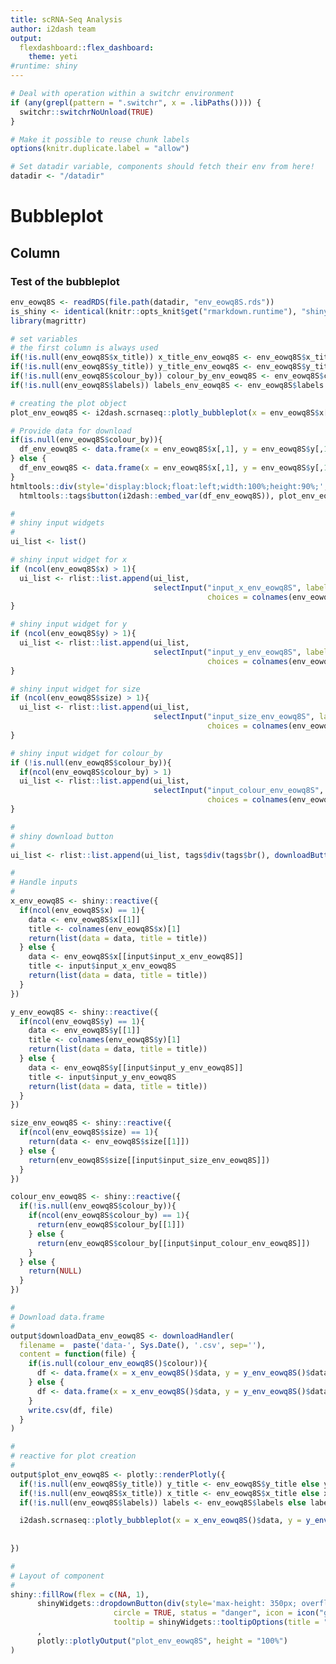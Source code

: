 ```yaml
---
title: scRNA-Seq Analysis
author: i2dash team
output:
  flexdashboard::flex_dashboard:
    theme: yeti
#runtime: shiny
---
```

<!-- This dashboard was created with the R package 'i2dash'. https://gitlab.gwdg.de/loosolab/software/i2dash -->
```r
# Deal with operation within a switchr environment
if (any(grepl(pattern = ".switchr", x = .libPaths()))) {
  switchr::switchrNoUnload(TRUE)
}

# Make it possible to reuse chunk labels
options(knitr.duplicate.label = "allow")

# Set datadir variable, components should fetch their env from here!
datadir <- "/datadir"
```

Bubbleplot 
====================================================

<!-- Page created on 2019-09-26 16:38:53 -->


Column {.tabset}
----------------------------------------------------


### Test of the bubbleplot

<!-- Component created on 2019-09-26 16:38:46 -->

```r
env_eowq8S <- readRDS(file.path(datadir, "env_eowq8S.rds"))
is_shiny <- identical(knitr::opts_knit$get("rmarkdown.runtime"), "shiny")
library(magrittr)
```

```r
# set variables 
# the first column is always used
if(!is.null(env_eowq8S$x_title)) x_title_env_eowq8S <- env_eowq8S$x_title else x_title_env_eowq8S <- colnames(env_eowq8S$x)[1]
if(!is.null(env_eowq8S$y_title)) y_title_env_eowq8S <- env_eowq8S$y_title else y_title_env_eowq8S <- colnames(env_eowq8S$y)[1]
if(!is.null(env_eowq8S$colour_by)) colour_by_env_eowq8S <- env_eowq8S$colour_by[,1] else colour_by_env_eowq8S <- NULL
if(!is.null(env_eowq8S$labels)) labels_env_eowq8S <- env_eowq8S$labels else labels_env_eowq8S <- rownames(env_eowq8S$x)

# creating the plot object
plot_env_eowq8S <- i2dash.scrnaseq::plotly_bubbleplot(x = env_eowq8S$x[,1], y = env_eowq8S$y[,1], size = env_eowq8S$size[,1], color = colour_by_env_eowq8S, text = labels_env_eowq8S, y_title = y_title_env_eowq8S, x_title = x_title_env_eowq8S)

# Provide data for download
if(is.null(env_eowq8S$colour_by)){
  df_env_eowq8S <- data.frame(x = env_eowq8S$x[,1], y = env_eowq8S$y[,1], size = env_eowq8S$size[,1])
} else {
  df_env_eowq8S <- data.frame(x = env_eowq8S$x[,1], y = env_eowq8S$y[,1], size = env_eowq8S$size[,1], colour_by = env_eowq8S$colour_by[,1])
}
htmltools::div(style='display:block;float:left;width:100%;height:90%;',
  htmltools::tags$button(i2dash::embed_var(df_env_eowq8S)), plot_env_eowq8S)
```

```r
#
# shiny input widgets
#
ui_list <- list()

# shiny input widget for x
if (ncol(env_eowq8S$x) > 1){
  ui_list <- rlist::list.append(ui_list,
                                selectInput("input_x_env_eowq8S", label = "Select data for x axis:",
                                            choices = colnames(env_eowq8S$x)))
}

# shiny input widget for y
if (ncol(env_eowq8S$y) > 1){
  ui_list <- rlist::list.append(ui_list,
                                selectInput("input_y_env_eowq8S", label = "Select data for y axis:",
                                            choices = colnames(env_eowq8S$y)))
}

# shiny input widget for size
if (ncol(env_eowq8S$size) > 1){
  ui_list <- rlist::list.append(ui_list,
                                selectInput("input_size_env_eowq8S", label = "Select data for the size factor:",
                                            choices = colnames(env_eowq8S$size)))
}

# shiny input widget for colour_by
if (!is.null(env_eowq8S$colour_by)){
  if(ncol(env_eowq8S$colour_by) > 1)
  ui_list <- rlist::list.append(ui_list,
                                selectInput("input_colour_env_eowq8S", label = "Select metadata for colouring:",
                                            choices = colnames(env_eowq8S$colour_by)))
}

#
# shiny download button
#
ui_list <- rlist::list.append(ui_list, tags$div(tags$br(), downloadButton('downloadData_env_eowq8S', 'Download data')))

#
# Handle inputs
#
x_env_eowq8S <- shiny::reactive({
  if(ncol(env_eowq8S$x) == 1){
    data <- env_eowq8S$x[[1]]
    title <- colnames(env_eowq8S$x)[1]
    return(list(data = data, title = title))
  } else {
    data <- env_eowq8S$x[[input$input_x_env_eowq8S]]
    title <- input$input_x_env_eowq8S
    return(list(data = data, title = title))
  }
})

y_env_eowq8S <- shiny::reactive({
  if(ncol(env_eowq8S$y) == 1){
    data <- env_eowq8S$y[[1]]
    title <- colnames(env_eowq8S$y)[1]
    return(list(data = data, title = title))
  } else {
    data <- env_eowq8S$y[[input$input_y_env_eowq8S]]
    title <- input$input_y_env_eowq8S
    return(list(data = data, title = title))
  }
})

size_env_eowq8S <- shiny::reactive({
  if(ncol(env_eowq8S$size) == 1){
    return(data <- env_eowq8S$size[[1]])
  } else {
    return(env_eowq8S$size[[input$input_size_env_eowq8S]])
  }
})

colour_env_eowq8S <- shiny::reactive({
  if(!is.null(env_eowq8S$colour_by)){
    if(ncol(env_eowq8S$colour_by) == 1){
      return(env_eowq8S$colour_by[[1]])
    } else {
      return(env_eowq8S$colour_by[[input$input_colour_env_eowq8S]])
    }
  } else {
    return(NULL)
  }
})

#
# Download data.frame
#
output$downloadData_env_eowq8S <- downloadHandler(
  filename =  paste('data-', Sys.Date(), '.csv', sep=''),
  content = function(file) {
    if(is.null(colour_env_eowq8S()$colour)){
      df <- data.frame(x = x_env_eowq8S()$data, y = y_env_eowq8S()$data, size = size_env_eowq8S())
    } else {
      df <- data.frame(x = x_env_eowq8S()$data, y = y_env_eowq8S()$data, size = size_env_eowq8S(), colour_by = colour_env_eowq8S()$colour)
    }
    write.csv(df, file)
  }
)

#
# reactive for plot creation
#
output$plot_env_eowq8S <- plotly::renderPlotly({
  if(!is.null(env_eowq8S$y_title)) y_title <- env_eowq8S$y_title else y_title <- y_env_eowq8S()$title
  if(!is.null(env_eowq8S$x_title)) x_title <- env_eowq8S$x_title else x_title <- x_env_eowq8S()$title
  if(!is.null(env_eowq8S$labels)) labels <- env_eowq8S$labels else labels <- rownames(env_eowq8S$x)

  i2dash.scrnaseq::plotly_bubbleplot(x = x_env_eowq8S()$data, y = y_env_eowq8S()$data, size = size_env_eowq8S(), color = colour_env_eowq8S(), text = paste0("label: ",labels, "</br>size: ",size_env_eowq8S()), y_title = y_title, x_title = x_title)
  
  
})

#
# Layout of component
#
shiny::fillRow(flex = c(NA, 1),
      shinyWidgets::dropdownButton(div(style='max-height: 350px; overflow-x: auto;',do.call(shiny::inputPanel, ui_list)),
                       circle = TRUE, status = "danger", icon = icon("gear"), width = "300px",
                       tooltip = shinyWidgets::tooltipOptions(title = "Click, to change plot settings:"))
      ,
      plotly::plotlyOutput("plot_env_eowq8S", height = "100%")
)
```


